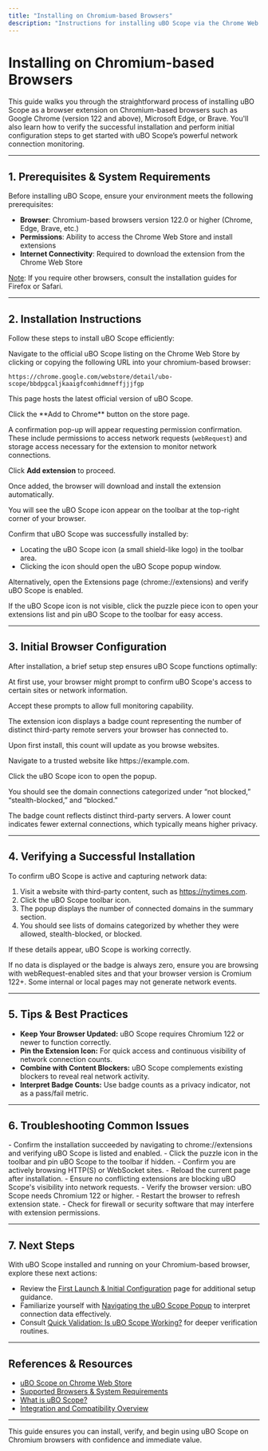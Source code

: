 ```yaml
---
title: "Installing on Chromium-based Browsers"
description: "Instructions for installing uBO Scope via the Chrome Web Store, with tips for verifying a successful install and initial browser configuration steps."
---
```


# Installing on Chromium-based Browsers

This guide walks you through the straightforward process of installing uBO Scope as a browser extension on Chromium-based browsers such as Google Chrome (version 122 and above), Microsoft Edge, or Brave. You'll also learn how to verify the successful installation and perform initial configuration steps to get started with uBO Scope’s powerful network connection monitoring.

---

## 1. Prerequisites & System Requirements

Before installing uBO Scope, ensure your environment meets the following prerequisites:

- **Browser**: Chromium-based browsers version 122.0 or higher (Chrome, Edge, Brave, etc.)
- **Permissions**: Ability to access the Chrome Web Store and install extensions
- **Internet Connectivity**: Required to download the extension from the Chrome Web Store

<u>Note</u>: If you require other browsers, consult the installation guides for Firefox or Safari.

---

## 2. Installation Instructions

Follow these steps to install uBO Scope efficiently:

<Steps>
<Step title="Open the Chrome Web Store">
Navigate to the official uBO Scope listing on the Chrome Web Store by clicking or copying the following URL into your chromium-based browser:

```
https://chrome.google.com/webstore/detail/ubo-scope/bbdpgcaljkaaigfcomhidmneffjjjfgp
```

This page hosts the latest official version of uBO Scope.
</Step>

<Step title="Add uBO Scope to Your Browser">
Click the **Add to Chrome** button on the store page.

A confirmation pop-up will appear requesting permission confirmation. These include permissions to access network requests (`webRequest`) and storage access necessary for the extension to monitor network connections.

Click **Add extension** to proceed.
</Step>

<Step title="Wait for Installation to Complete">
Once added, the browser will download and install the extension automatically.

You will see the uBO Scope icon appear on the toolbar at the top-right corner of your browser.
</Step>

<Step title="Verify the Installation">
Confirm that uBO Scope was successfully installed by:

- Locating the uBO Scope icon (a small shield-like logo) in the toolbar area.
- Clicking the icon should open the uBO Scope popup window.

Alternatively, open the Extensions page (chrome://extensions) and verify uBO Scope is enabled.
</Step>
</Steps>

<Tip>
If the uBO Scope icon is not visible, click the puzzle piece icon to open your extensions list and pin uBO Scope to the toolbar for easy access.
</Tip>

---

## 3. Initial Browser Configuration

After installation, a brief setup step ensures uBO Scope functions optimally:

<Steps>
<Step title="Confirm Required Permissions">
At first use, your browser might prompt to confirm uBO Scope's access to certain sites or network information.

Accept these prompts to allow full monitoring capability.
</Step>

<Step title="Review Toolbar Badge">
The extension icon displays a badge count representing the number of distinct third-party remote servers your browser has connected to.

Upon first install, this count will update as you browse websites.
</Step>

<Step title="Test the Extension with a Webpage">
Navigate to a trusted website like https://example.com.

Click the uBO Scope icon to open the popup.

You should see the domain connections categorized under “not blocked,” “stealth-blocked,” and “blocked.”
</Step>
</Steps>

<Note>
The badge count reflects distinct third-party servers. A lower count indicates fewer external connections, which typically means higher privacy.
</Note>

---

## 4. Verifying a Successful Installation

To confirm uBO Scope is active and capturing network data:

1. Visit a website with third-party content, such as https://nytimes.com.
2. Click the uBO Scope toolbar icon.
3. The popup displays the number of connected domains in the summary section.
4. You should see lists of domains categorized by whether they were allowed, stealth-blocked, or blocked.

If these details appear, uBO Scope is working correctly.

<Warning>
If no data is displayed or the badge is always zero, ensure you are browsing with webRequest-enabled sites and that your browser version is Cromium 122+. Some internal or local pages may not generate network events.
</Warning>

---

## 5. Tips & Best Practices

- **Keep Your Browser Updated:** uBO Scope requires Chromium 122 or newer to function correctly.
- **Pin the Extension Icon:** For quick access and continuous visibility of network connection counts.
- **Combine with Content Blockers:** uBO Scope complements existing blockers to reveal real network activity.
- **Interpret Badge Counts:** Use badge counts as a privacy indicator, not as a pass/fail metric.

---

## 6. Troubleshooting Common Issues

<AccordionGroup title="Installation & Operation Troubleshooting">
<Accordion title="The Extension Icon Does Not Appear After Installation">
- Confirm the installation succeeded by navigating to chrome://extensions and verifying uBO Scope is listed and enabled.
- Click the puzzle icon in the toolbar and pin uBO Scope to the toolbar if hidden.
</Accordion>

<Accordion title="No Data Shown in the Popup">
- Confirm you are actively browsing HTTP(S) or WebSocket sites.
- Reload the current page after installation.
- Ensure no conflicting extensions are blocking uBO Scope's visibility into network requests.
</Accordion>

<Accordion title="Badge Count Remains Zero After Browsing">
- Verify the browser version: uBO Scope needs Chromium 122 or higher.
- Restart the browser to refresh extension state.
- Check for firewall or security software that may interfere with extension permissions.
</Accordion>
</AccordionGroup>

---

## 7. Next Steps

With uBO Scope installed and running on your Chromium-based browser, explore these next actions:

- Review the [First Launch & Initial Configuration](../first-launch-setup) page for additional setup guidance.
- Familiarize yourself with [Navigating the uBO Scope Popup](../../guides/group-getting-started/page-navigating-popup-ui) to interpret connection data effectively.
- Consult [Quick Validation: Is uBO Scope Working?](../../getting-started/usage-validation-and-troubleshooting/quick-validation) for deeper verification routines.

---

## References & Resources

- [uBO Scope on Chrome Web Store](https://chrome.google.com/webstore/detail/ubo-scope/bbdpgcaljkaaigfcomhidmneffjjjfgp)
- [Supported Browsers & System Requirements](../introduction-and-requirements/supported-browsers-and-requirements)
- [What is uBO Scope?](../../getting-started/introduction-and-requirements/what-is-ubo-scope)
- [Integration and Compatibility Overview](../../overview/how-it-works-and-architecture/integration-and-compatibility)

---

This guide ensures you can install, verify, and begin using uBO Scope on Chromium browsers with confidence and immediate value.